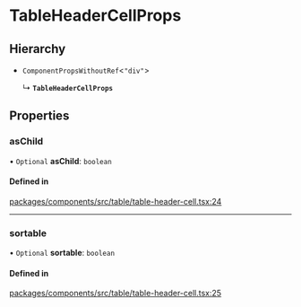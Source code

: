 # TableHeaderCellProps

## Hierarchy

- `ComponentPropsWithoutRef`\<`"div"`\>

  ↳ **`TableHeaderCellProps`**

## Properties

### asChild

• `Optional` **asChild**: `boolean`

#### Defined in

[packages/components/src/table/table-header-cell.tsx:24](https://github.com/vtex/shoreline/blob/0b6f8d7fa/packages/components/src/table/table-header-cell.tsx#L24)

---

### sortable

• `Optional` **sortable**: `boolean`

#### Defined in

[packages/components/src/table/table-header-cell.tsx:25](https://github.com/vtex/shoreline/blob/0b6f8d7fa/packages/components/src/table/table-header-cell.tsx#L25)
